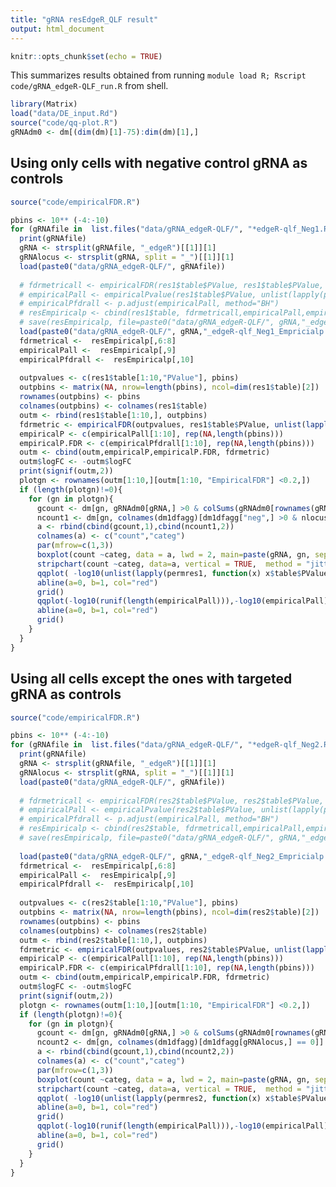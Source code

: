 ```yaml
---
title: "gRNA resEdgeR_QLF result"
output: html_document
---
```


```r
knitr::opts_chunk$set(echo = TRUE)
```
This summarizes results obtained from running `module load R; Rscript code/gRNA_edgeR-QLF_run.R` from shell.

```r
library(Matrix)
load("data/DE_input.Rd")
source("code/qq-plot.R")
gRNAdm0 <- dm[(dim(dm)[1]-75):dim(dm)[1],]
```
## Using only cells with negative control gRNA as controls
```r
source("code/empiricalFDR.R")

pbins <- 10** (-4:-10)
for (gRNAfile in  list.files("data/gRNA_edgeR-QLF/", "*edgeR-qlf_Neg1.Rd")){
  print(gRNAfile)
  gRNA <- strsplit(gRNAfile, "_edgeR")[[1]][1]
  gRNAlocus <- strsplit(gRNA, split = "_")[[1]][1]
  load(paste0("data/gRNA_edgeR-QLF/", gRNAfile))
  
  # fdrmetricall <- empiricalFDR(res1$table$PValue, res1$table$PValue, unlist(lapply(permres1, function(x) x$table$PValue)))
  # empiricalPall <- empiricalPvalue(res1$table$PValue, unlist(lapply(permres1, function(x) x$table$PValue)))
  # empiricalPfdrall <- p.adjust(empiricalPall, method="BH")
  # resEmpiricalp <- cbind(res1$table, fdrmetricall,empiricalPall,empiricalPfdrall)
  # save(resEmpiricalp, file=paste0("data/gRNA_edgeR-QLF/", gRNA,"_edgeR-qlf_Neg1_Empricialp.Rd"))
  load(paste0("data/gRNA_edgeR-QLF/", gRNA,"_edgeR-qlf_Neg1_Empricialp.Rd"))
  fdrmetrical <-  resEmpiricalp[,6:8]
  empiricalPall <-  resEmpiricalp[,9]
  empiricalPfdrall <-  resEmpiricalp[,10]
  
  outpvalues <- c(res1$table[1:10,"PValue"], pbins)
  outpbins <- matrix(NA, nrow=length(pbins), ncol=dim(res1$table)[2])
  rownames(outpbins) <- pbins
  colnames(outpbins) <- colnames(res1$table)
  outm <- rbind(res1$table[1:10,], outpbins)
  fdrmetric <- empiricalFDR(outpvalues, res1$table$PValue, unlist(lapply(permres1, function(x) x$table$PValue)))
  empiricalP <- c(empiricalPall[1:10], rep(NA,length(pbins)))
  empiricalP.FDR <- c(empiricalPfdrall[1:10], rep(NA,length(pbins)))
  outm <- cbind(outm,empiricalP,empiricalP.FDR, fdrmetric)
  outm$logFC <- -outm$logFC
  print(signif(outm,2))
  plotgn <- rownames(outm[1:10,][outm[1:10, "EmpiricalFDR"] <0.2,])
  if (length(plotgn)!=0){
    for (gn in plotgn){
      gcount <- dm[gn, gRNAdm0[gRNA,] >0 & colSums(gRNAdm0[rownames(gRNAdm0) != gRNA,]) == 0]
      ncount1 <- dm[gn, colnames(dm1dfagg)[dm1dfagg["neg",] >0 & nlocus==1]]
      a <- rbind(cbind(gcount,1),cbind(ncount1,2))
      colnames(a) <- c("count","categ")
      par(mfrow=c(1,3))
      boxplot(count ~categ, data = a, lwd = 2, main=paste(gRNA, gn, sep=":"),  outcol="white")
      stripchart(count ~categ, data=a, vertical = TRUE,  method = "jitter", add = TRUE, pch = 21, cex=2, col = 'blue')
      qqplot( -log10(unlist(lapply(permres1, function(x) x$table$PValue))),-log10(res1$table$PValue), xlab="permuted (-log10 pvalue)", ylab="observed (-log10 pvalue)")
      abline(a=0, b=1, col="red")
      grid()
      qqplot(-log10(runif(length(empiricalPall))),-log10(empiricalPall))
      abline(a=0, b=1, col="red")
      grid()
    }
  }
}
```
## Using all cells except the ones with targeted gRNA as controls

```r
source("code/empiricalFDR.R")

pbins <- 10** (-4:-10)
for (gRNAfile in  list.files("data/gRNA_edgeR-QLF/", "*edgeR-qlf_Neg2.Rd")){
  print(gRNAfile)
  gRNA <- strsplit(gRNAfile, "_edgeR")[[1]][1]
  gRNAlocus <- strsplit(gRNA, split = "_")[[1]][1]
  load(paste0("data/gRNA_edgeR-QLF/", gRNAfile))
  
  # fdrmetricall <- empiricalFDR(res2$table$PValue, res2$table$PValue, unlist(lapply(permres2, function(x) x$table$PValue)))
  # empiricalPall <- empiricalPvalue(res2$table$PValue, unlist(lapply(permres2, function(x) x$table$PValue)))
  # empiricalPfdrall <- p.adjust(empiricalPall, method="BH")
  # resEmpiricalp <- cbind(res2$table, fdrmetricall,empiricalPall,empiricalPfdrall)
  # save(resEmpiricalp, file=paste0("data/gRNA_edgeR-QLF/", gRNA,"_edgeR-qlf_Neg2_Empricialp.Rd"))
  
  load(paste0("data/gRNA_edgeR-QLF/", gRNA,"_edgeR-qlf_Neg2_Empricialp.Rd"))
  fdrmetrical <-  resEmpiricalp[,6:8]
  empiricalPall <-  resEmpiricalp[,9]
  empiricalPfdrall <-  resEmpiricalp[,10]
  
  outpvalues <- c(res2$table[1:10,"PValue"], pbins)
  outpbins <- matrix(NA, nrow=length(pbins), ncol=dim(res2$table)[2])
  rownames(outpbins) <- pbins
  colnames(outpbins) <- colnames(res2$table)
  outm <- rbind(res2$table[1:10,], outpbins)
  fdrmetric <- empiricalFDR(outpvalues, res2$table$PValue, unlist(lapply(permres2, function(x) x$table$PValue)))
  empiricalP <- c(empiricalPall[1:10], rep(NA,length(pbins)))
  empiricalP.FDR <- c(empiricalPfdrall[1:10], rep(NA,length(pbins)))
  outm <- cbind(outm,empiricalP,empiricalP.FDR, fdrmetric)
  outm$logFC <- -outm$logFC
  print(signif(outm,2))
  plotgn <- rownames(outm[1:10,][outm[1:10, "EmpiricalFDR"] <0.2,])
  if (length(plotgn)!=0){
    for (gn in plotgn){
      gcount <- dm[gn, gRNAdm0[gRNA,] >0 & colSums(gRNAdm0[rownames(gRNAdm0) != gRNA,]) == 0]
      ncount2 <- dm[gn, colnames(dm1dfagg)[dm1dfagg[gRNAlocus,] == 0]]
      a <- rbind(cbind(gcount,1),cbind(ncount2,2))
      colnames(a) <- c("count","categ")
      par(mfrow=c(1,3))
      boxplot(count ~categ, data = a, lwd = 2, main=paste(gRNA, gn, sep=":"),  outcol="white")
      stripchart(count ~categ, data=a, vertical = TRUE,  method = "jitter", add = TRUE, pch = 21, cex=2, col = 'blue')
      qqplot( -log10(unlist(lapply(permres2, function(x) x$table$PValue))),-log10(res2$table$PValue), xlab="permuted (-log10 pvalue)", ylab="observed (-log10 pvalue)")
      abline(a=0, b=1, col="red")
      grid()
      qqplot(-log10(runif(length(empiricalPall))),-log10(empiricalPall))
      abline(a=0, b=1, col="red")
      grid()
    }
  }
}
```
